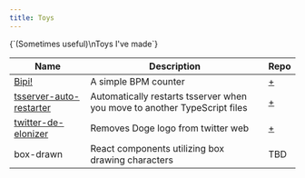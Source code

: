 ```yaml
---
title: Toys
---
```


<div className="text-lg md:text-3xl mx-auto font-bold whitespace-pre-line text-center max-w-[28ch]">
  <BoxDrawn.Box rows={7} cols={23} classic>
    {`(Sometimes useful)\nToys I've made`}
  </BoxDrawn.Box>
</div>

| Name                                                                                                                                   | Description                                                               | Repo                                                        |
| -------------------------------------------------------------------------------------------------------------------------------------- | ------------------------------------------------------------------------- | ----------------------------------------------------------- |
| [Bipi!](https://bipi.sehyunchung.dev)                                                                                                  | A simple BPM counter                                                      | [+](https://github.com/sehyunchung/bipi)                    |
| [tsserver-auto-restarter](https://marketplace.visualstudio.com/items?itemName=SehyunChung.tsserver-auto-restarter)                     | Automatically restarts tsserver when you move to another TypeScript files | [+](https://github.com/sehyunchung/tsserver-auto-restarter) |
| [twitter-de-elonizer](https://chrome.google.com/webstore/detail/twitter-de-elonizer/elfgpiecbnknhfpkcpcnghkkkdilobkg?hl=en&authuser=0) | Removes Doge logo from twitter web                                        | [+](https://github.com/sehyunchung/twitter-de-elonizer/)    |
| box-drawn                                                                                                                              | React components utilizing box drawing characters                         | TBD                                                         |
